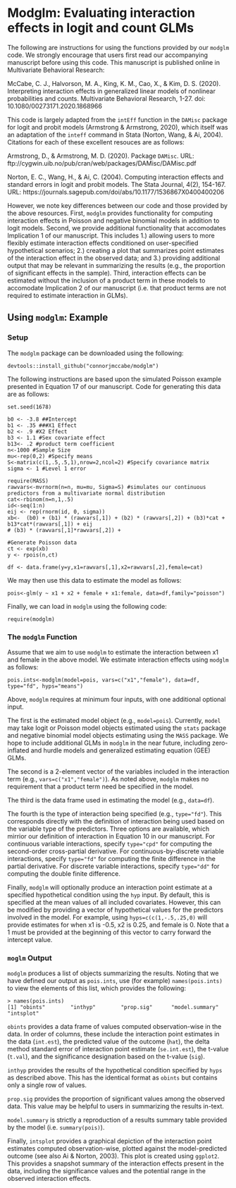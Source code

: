 # Modglm: Evaluating interaction effects in logit and count GLMs

The following are instructions for using the functions provided by our `modglm` code. We strongly encourage that users first read our accompanying manuscript before using this code. This manuscript is published online in Multivariate Behavioral Research:

McCabe, C. J., Halvorson, M. A., King, K. M., Cao, X., & Kim, D. S. (2020). Interpreting interaction effects in generalized linear models of nonlinear probabilities and counts. Multivariate Behavioral Research, 1-27. doi: 10.1080/00273171.2020.1868966

This code is largely adapted from the `intEff` function in the `DAMisc` package for logit and probit models (Armstrong & Armstrong, 2020), which itself was an adaptation of the `inteff` command in Stata (Norton, Wang, & Ai, 2004). Citations for each of these excellent resouces are as follows:

Armstrong, D., & Armstrong, M. D. (2020). Package `DAMisc`. 
URL: ftp://cygwin.uib.no/pub/cran/web/packages/DAMisc/DAMisc.pdf 

Norton, E. C., Wang, H., & Ai, C. (2004). Computing interaction effects and standard errors in logit and probit models. The Stata Journal, 4(2), 154-167.
URL: https://journals.sagepub.com/doi/abs/10.1177/1536867X0400400206

However, we note key differences between our code and those provided by the above resources. First, `modglm` provides functionality for computing interaction effects in Poisson and negative binomial models in addition to logit models. Second, we provide additional functionality that accomodates Implication 1 of our manuscript. This includes 1.) allowing users to more flexibly estimate interaction effects conditioned on user-specified hypothetical scenarios; 2.) creating a plot that summarizes point estimates of the interaction effect in the observed data; and 3.) providing additional output that may be relevant in summarizing the results (e.g., the proportion of significant effects in the sample). Third, interaction effects can be estimated without the inclusion of a product term in these models to accomodate Implication 2 of our manuscript (i.e. that product terms are not required to estimate interaction in GLMs).
  
## Using `modglm`: Example

### Setup

The `modglm` package can be downloaded using the following:
```
devtools::install_github("connorjmccabe/modglm")
```

The following instructions are based upon the simulated Poisson example presented in Equation 17 of our manuscript. Code for generating this data are as follows:

```
set.seed(1678)

b0 <- -3.8 ##Intercept
b1 <- .35 ###X1 Effect
b2 <- .9 #X2 Effect
b3 <- 1.1 #Sex covariate effect
b13<- .2 #product term coefficient
n<-1000 #Sample Size
mu<-rep(0,2) #Specify means
S<-matrix(c(1,.5,.5,1),nrow=2,ncol=2) #Specify covariance matrix
sigma <- 1 #Level 1 error

require(MASS)
rawvars<-mvrnorm(n=n, mu=mu, Sigma=S) #simulates our continuous predictors from a multivariate normal distribution
cat<-rbinom(n=n,1,.5)
id<-seq(1:n)
eij <- rep(rnorm(id, 0, sigma))
xb<-  (b0) + (b1) * (rawvars[,1]) + (b2) * (rawvars[,2]) + (b3)*cat + b13*cat*(rawvars[,1]) + eij
# (b3) * (rawvars[,1]*rawvars[,2]) + 

#Generate Poisson data
ct <- exp(xb)
y <- rpois(n,ct)

df <- data.frame(y=y,x1=rawvars[,1],x2=rawvars[,2],female=cat)
```

We may then use this data to estimate the model as follows:

```
pois<-glm(y ~ x1 + x2 + female + x1:female, data=df,family="poisson")
```
Finally, we can load in `modglm` using the following code:

```
require(modglm)
```

### The `modglm` Function

Assume that we aim to use `modglm` to estimate the interaction between x1 and female in the above model. We estimate interaction effects using `modglm` as follows:

```
pois.ints<-modglm(model=pois, vars=c("x1","female"), data=df, type="fd", hyps="means")
```

Above, `modglm` requires at minimum four inputs, with one additional optional input.

The first is the estimated model object (e.g., `model=pois`). Currently, `model` may take logit or Poisson model objects estimated using the `stats` package and negative binomial model objects estimating using the `MASS` package. We hope to include additional GLMs in `modglm` in the near future, including zero-inflated and hurdle models and generalized estimating equation (GEE) GLMs.

The second is a 2-element vector of the variables included in the interaction term (e.g., `vars=c("x1","female")`). As noted above, `modglm` makes no requirement that a product term need be specified in the model.

The third is the data frame used in estimating the model (e.g., `data=df`).

The fourth is the type of interaction being specified (e.g., `type="fd"`). This corresponds directly with the definition of interaction being used based on the variable type of the predictors. Three options are available, which mirrior our definition of interaction in Equation 10 in our manuscript. For continuous variable interactions, specify `type="cpd"` for computing the second-order cross-partial derivative. For continuous-by-discrete variable interactions, specify `type="fd"` for computing the finite difference in the partial derivative. For discrete variable interactions, specify `type="dd"` for computing the double finite difference.

Finally, `modglm` will optionally produce an interaction point estimate at a specified hypothetical condition using the `hyp` input. By default, this is specified at the mean values of all included covariates. However, this can be modified by providing a vector of hypothetical values for the predictors involved in the model. For example, using `hyps=c(c(1,-.5,.25,0)` will provide estimates for when x1 is -0.5, x2 is 0.25, and female is 0. Note that a 1 must be provided at the beginning of this vector to carry forward the intercept value. 

### `moglm` Output

`modglm` produces a list of objects summarizing the results. Noting that we have defined our output as `pois.ints`, use (for example) `names(pois.ints)` to view the elements of this list, which provides the following:

```
> names(pois.ints)
[1] "obints"        "inthyp"        "prop.sig"      "model.summary" "intsplot" 
```

`obints` provides a data frame of values computed observation-wise in the data. In order of columns, these include the interaction point estimates in the data (`int.est`), the predicted value of the outcome (`hat`), the delta method standard error of interaction point estimate (`se.int.est`), the t-value (`t.val`), and the significance designation based on the t-value (`sig`).

`inthyp` provides the results of the hypothetical condition specified by `hyps` as described above. This has the identical format as `obints` but contains only a single row of values.

`prop.sig` provides the proportion of significant values among the observed data. This value may be helpful to users in summarizing the results in-text.

`model.summary` is strictly a reproduction of a results summary table provided by the model (i.e. `summary(pois)`).

Finally, `intsplot` provides a graphical depiction of the interaction point estimates computed observation-wise, plotted against the model-predicted outcome (see also Ai & Norton, 2003). This plot is created using `ggplot2`. This provides a snapshot summary of the interaction effects present in the data, including the significance values and the potential range in the observed interaction effects.

